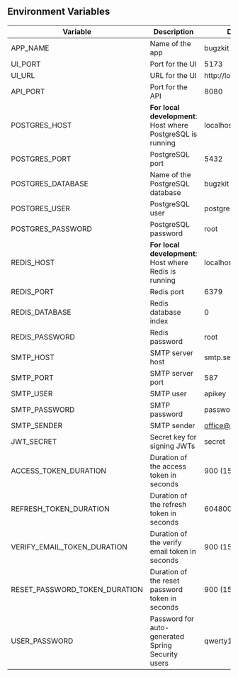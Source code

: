 ## Environment Variables

| Variable                      | Description                                                 | Default               |
| ----------------------------- | ----------------------------------------------------------- | --------------------- |
| APP_NAME                      | Name of the app                                             | bugzkit               |
| UI_PORT                       | Port for the UI                                             | 5173                  |
| UI_URL                        | URL for the UI                                              | http://localhost:5173 |
| API_PORT                      | Port for the API                                            | 8080                  |
| POSTGRES_HOST                 | **For local development**: Host where PostgreSQL is running | localhost             |
| POSTGRES_PORT                 | PostgreSQL port                                             | 5432                  |
| POSTGRES_DATABASE             | Name of the PostgreSQL database                             | bugzkit               |
| POSTGRES_USER                 | PostgreSQL user                                             | postgres              |
| POSTGRES_PASSWORD             | PostgreSQL password                                         | root                  |
| REDIS_HOST                    | **For local development**: Host where Redis is running      | localhost             |
| REDIS_PORT                    | Redis port                                                  | 6379                  |
| REDIS_DATABASE                | Redis database index                                        | 0                     |
| REDIS_PASSWORD                | Redis password                                              | root                  |
| SMTP_HOST                     | SMTP server host                                            | smtp.sendgrid.net     |
| SMTP_PORT                     | SMTP server port                                            | 587                   |
| SMTP_USER                     | SMTP user                                                   | apikey                |
| SMTP_PASSWORD                 | SMTP password                                               | password              |
| SMTP_SENDER                   | SMTP sender                                                 | office@bugzkit.com    |
| JWT_SECRET                    | Secret key for signing JWTs                                 | secret                |
| ACCESS_TOKEN_DURATION         | Duration of the access token in seconds                     | 900 (15 minutes)      |
| REFRESH_TOKEN_DURATION        | Duration of the refresh token in seconds                    | 604800 (7 days)       |
| VERIFY_EMAIL_TOKEN_DURATION   | Duration of the verify email token in seconds               | 900 (15 minutes)      |
| RESET_PASSWORD_TOKEN_DURATION | Duration of the reset password token in seconds             | 900 (15 minutes)      |
| USER_PASSWORD                 | Password for auto-generated Spring Security users           | qwerty123             |
